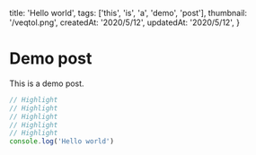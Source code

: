 
  title: 'Hello world',
  tags: ['this', 'is', 'a', 'demo', 'post'],
  thumbnail: '/veqtol.png',
  createdAt: '2020/5/12',
  updatedAt: '2020/5/12',
}


# Demo post

This is a demo post.

```typescript title=main.ts highlight=0+4
// Highlight
// Highlight
// Highlight
// Highlight
// Highlight
console.log('Hello world')
```
